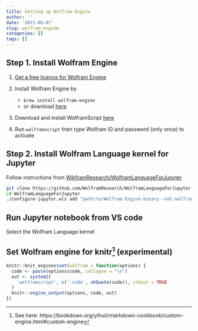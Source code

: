 ```yaml
---
title: Setting up Wolfram Engine
author: ''
date: '2021-06-07'
slug: wolfram-engine
categories: []
tags: []
---
```


## Step 1. Install Wolfram Engine

1. [Get a free licence  for Wolfram Engine](https://account.wolfram.com/access/wolfram-engine/free)

1. Install Wolfram Engine by

    - `brew install wolfram-engine`
    - or download [here](https://www.wolfram.com/engine/?source=nav/)
  
1. Download and install WolframScript [here](https://account.wolfram.com/products/downloads/wolframscript/)

1. Run `wolframscript` then type Wolfram ID and password (only once) to activate
  
## Step 2. Install Wolfram Language kernel for Jupyter

Follow instructions from [WikframResearch/WolframLanguageForJupyter](https://github.com/WolframResearch/WolframLanguageForJupyter/)

```bash
git clone https://github.com/WolframResearch/WolframLanguageForJupyter.git
cd WolframLanguageForJupyter
./configure-jupyter.wls add "path/to/Wolfram-Engine-binary--not-wolframscript" "path/to/Jupyter-binary"
```

## Run Jupyter notebook from VS code

Select the Wolfram Language kernel

## Set Wolfram engine for knitr^[See here: https://bookdown.org/yihui/rmarkdown-cookbook/custom-engine.html#custom-engine] (experimental)

```r
knitr::knit_engines$set(wolfram = function(options) {
  code <- paste(options$code, collapse = "\n")
  out <- system2(
    'wolframscript', c('-code', shQuote(code)), stdout = TRUE
  )
  knitr::engine_output(options, code, out)
})
```

